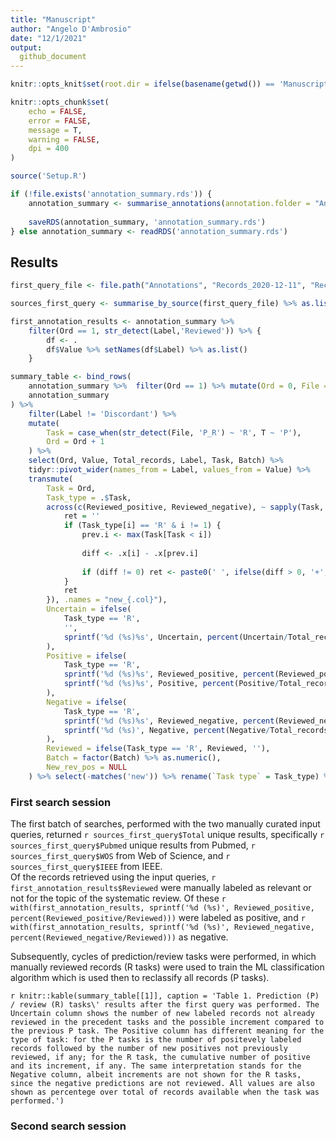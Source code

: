 ```yaml
---
title: "Manuscript"
author: "Angelo D'Ambrosio"
date: "12/1/2021"
output:
  github_document
---
```


```r

knitr::opts_knit$set(root.dir = ifelse(basename(getwd()) == 'Manuscript', dirname(getwd()), getwd()))

knitr::opts_chunk$set(
	echo = FALSE,
	error = FALSE,
	message = T,
	warning = FALSE,
	dpi = 400
)

source('Setup.R')

if (!file.exists('annotation_summary.rds')) {
	annotation_summary <- summarise_annotations(annotation.folder = "Annotations", plot = F)
	
	saveRDS(annotation_summary, 'annotation_summary.rds')
} else annotation_summary <- readRDS('annotation_summary.rds')

```

## Results

```r

first_query_file <- file.path("Annotations", "Records_2020-12-11", "Records_11.12.20.xlsx")

sources_first_query <- summarise_by_source(first_query_file) %>% as.list()

first_annotation_results <- annotation_summary %>%
	filter(Ord == 1, str_detect(Label,'Reviewed')) %>% {
		df <- .
		df$Value %>% setNames(df$Label) %>% as.list()
	}

summary_table <- bind_rows(
    annotation_summary %>%  filter(Ord == 1) %>% mutate(Ord = 0, File = 'Input_P_R', Value = replace(Value, !str_detect(Label, 'Reviewed'), 0)),
    annotation_summary 
) %>% 
    filter(Label != 'Discordant') %>% 
    mutate(
        Task = case_when(str_detect(File, 'P_R') ~ 'R', T ~ 'P'),
        Ord = Ord + 1
    ) %>% 
    select(Ord, Value, Total_records, Label, Task, Batch) %>% 
    tidyr::pivot_wider(names_from = Label, values_from = Value) %>% 
    transmute(
        Task = Ord,
        Task_type = .$Task,
        across(c(Reviewed_positive, Reviewed_negative), ~ sapply(Task, function(i) {
            ret = ''
            if (Task_type[i] == 'R' & i != 1) {
                prev.i <- max(Task[Task < i])
                
                diff <- .x[i] - .x[prev.i]
                
                if (diff != 0) ret <- paste0(' ', ifelse(diff > 0, '+', ''), diff)
            }
            ret
        }), .names = "new_{.col}"),
        Uncertain = ifelse(
            Task_type == 'R',
            '',
            sprintf('%d (%s)%s', Uncertain, percent(Uncertain/Total_records), ifelse(New_uncertain > 0 , paste0(' +', New_uncertain), ''))
        ),
        Positive = ifelse(
            Task_type == 'R',
            sprintf('%d (%s)%s', Reviewed_positive, percent(Reviewed_positive/Total_records), new_Reviewed_positive),
            sprintf('%d (%s)%s', Positive, percent(Positive/Total_records), ifelse(New_positive > 0, paste0(' +', New_positive), ''))
        ),
        Negative = ifelse(
            Task_type == 'R',
            sprintf('%d (%s)%s', Reviewed_negative, percent(Reviewed_negative/Total_records), new_Reviewed_negative),
            sprintf('%d (%s)', Negative, percent(Negative/Total_records))
        ),
        Reviewed = ifelse(Task_type == 'R', Reviewed, ''),
        Batch = factor(Batch) %>% as.numeric(),
        New_rev_pos = NULL
    ) %>% select(-matches('new')) %>% rename(`Task type` = Task_type) %>% group_split(Batch) %>% lapply(function(df) select(df, -Batch))
```

### First search session

The first batch of searches, performed with the two manually curated input queries, returned `r sources_first_query$Total` unique results, specifically `r sources_first_query$Pubmed` unique results from Pubmed, `r sources_first_query$WOS` from Web of Science, and `r sources_first_query$IEEE` from IEEE.\
Of the records retrieved using the input queries, `r first_annotation_results$Reviewed` were manually labeled as relevant or not for the topic of the systematic review. Of these `r with(first_annotation_results, sprintf('%d (%s)', Reviewed_positive, percent(Reviewed_positive/Reviewed)))` were labeled as positive, and `r with(first_annotation_results, sprintf('%d (%s)', Reviewed_negative, percent(Reviewed_negative/Reviewed)))` as negative.

Subsequently, cycles of prediction/review tasks were performed, in which manually reviewed records (R tasks) were used to train the ML classification algorithm which is used then to reclassify all records (P tasks).

`r knitr::kable(summary_table[[1]], caption = 'Table 1. Prediction (P) / review (R) tasks\' results after the first query was performed. The Uncertain column shows the number of new labeled records not already reviewed in the precedent tasks and the possible increment compared to the previous P task. The Positive column has different meaning for the type of task: for the P tasks is the number of positevely labeled records followed by the number of new positives not previously reviewed, if any; for the R task, the cumulative number of positive and its increment, if any. The same interpretation stands for the Negative column, albeit increments are not shown for the R tasks, since the negative predictions are not reviewed. All values are also shown as percentege over total of records available when the task was performed.')`

### Second search session
